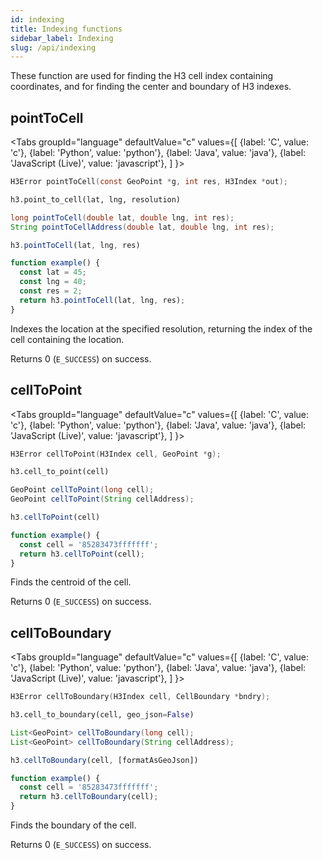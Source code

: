 ```yaml
---
id: indexing
title: Indexing functions
sidebar_label: Indexing
slug: /api/indexing
---
```



These function are used for finding the H3 cell index containing coordinates, and for finding the center and boundary of H3 indexes.

## pointToCell

<Tabs
  groupId="language"
  defaultValue="c"
  values={[
    {label: 'C', value: 'c'},
    {label: 'Python', value: 'python'},
    {label: 'Java', value: 'java'},
    {label: 'JavaScript (Live)', value: 'javascript'},
  ]
}>
<TabItem value="c">

```c
H3Error pointToCell(const GeoPoint *g, int res, H3Index *out);
```

</TabItem>
<TabItem value="python">

```py
h3.point_to_cell(lat, lng, resolution)
```

</TabItem>
<TabItem value="java">

```java
long pointToCell(double lat, double lng, int res);
String pointToCellAddress(double lat, double lng, int res);
```

</TabItem>
<TabItem value="javascript">

```js
h3.pointToCell(lat, lng, res)
```

```js live
function example() {
  const lat = 45;
  const lng = 40;
  const res = 2;
  return h3.pointToCell(lat, lng, res);
}
```

</TabItem>
</Tabs>

Indexes the location at the specified resolution, returning the index of the cell containing the location.

Returns 0 (`E_SUCCESS`) on success.

## cellToPoint

<Tabs
  groupId="language"
  defaultValue="c"
  values={[
    {label: 'C', value: 'c'},
    {label: 'Python', value: 'python'},
    {label: 'Java', value: 'java'},
    {label: 'JavaScript (Live)', value: 'javascript'},
  ]
}>
<TabItem value="c">

```c
H3Error cellToPoint(H3Index cell, GeoPoint *g);
```

</TabItem>
<TabItem value="python">

```py
h3.cell_to_point(cell)
```

</TabItem>
<TabItem value="java">

```java
GeoPoint cellToPoint(long cell);
GeoPoint cellToPoint(String cellAddress);
```

</TabItem>
<TabItem value="javascript">

```js
h3.cellToPoint(cell)
```

```js live
function example() {
  const cell = '85283473fffffff';
  return h3.cellToPoint(cell);
}
```

</TabItem>
</Tabs>

Finds the centroid of the cell.

Returns 0 (`E_SUCCESS`) on success.

## cellToBoundary

<Tabs
  groupId="language"
  defaultValue="c"
  values={[
    {label: 'C', value: 'c'},
    {label: 'Python', value: 'python'},
    {label: 'Java', value: 'java'},
    {label: 'JavaScript (Live)', value: 'javascript'},
  ]
}>
<TabItem value="c">

```c
H3Error cellToBoundary(H3Index cell, CellBoundary *bndry);
```

</TabItem>
<TabItem value="python">

```py
h3.cell_to_boundary(cell, geo_json=False)
```

</TabItem>
<TabItem value="java">

```java
List<GeoPoint> cellToBoundary(long cell);
List<GeoPoint> cellToBoundary(String cellAddress);
```

</TabItem>
<TabItem value="javascript">

```js
h3.cellToBoundary(cell, [formatAsGeoJson])
```

```js live
function example() {
  const cell = '85283473fffffff';
  return h3.cellToBoundary(cell);
}
```

</TabItem>
</Tabs>

Finds the boundary of the cell.

Returns 0 (`E_SUCCESS`) on success.
